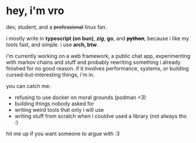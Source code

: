 # hey, i'm vro

dev, student, and a ~~professional~~ linux fan.

i mostly write in **typescript (on bun)**, _**zig**_, **go**, and ~~**python**~~, 
because i like my tools fast, and simple. i use **arch, btw**.

i'm currently working on a web framework, a public chat app, experimenting with markov chains and stuff and
probably rewriting something i already finished for no good reason. if it involves performance, systems,
or building cursed-but-interesting things, i'm in.

you can catch me:

- refusing to use docker on moral grounds (podman \<3)
- building things nobody asked for
- writing weird tools that only i will use
- writing stuff from scratch when i couldve used a library (not always tho :)

hit me up if you want someone to argue with :3
